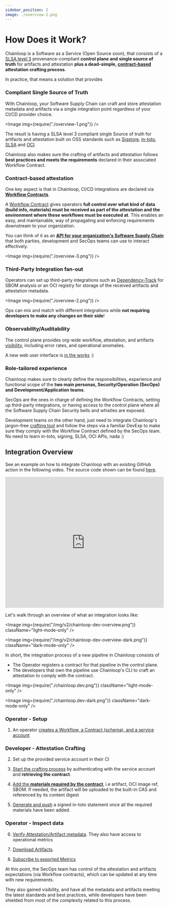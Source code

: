 ```yaml
---
sidebar_position: 2
image: ./overview-2.png
---
```



# How Does it Work?

Chainloop is a Software as a Service (Open Source soon), that consists of a [SLSA level 3](https://slsa.dev/spec/v0.1/requirements#summary-table) provenance-compliant **control plane and single source of truth** for artifacts and attestation **plus a dead-simple, [contract-based](/getting-started/workflow-definition#workflow-contracts) attestation crafting process**.

In practice, that means a solution that provides

### Compliant Single Source of Truth

With Chainloop, your Software Supply Chain can craft and store attestation metadata and artifacts via a single integration point regardless of your CI/CD provider choice.

<Image img={require("./overview-1.png")} />

The result is having a SLSA level 3 compliant single Source of truth for artifacts and attestation built on OSS standards such as [Sigstore](https://www.sigstore.dev/), [in-toto](https://in-toto.io/), [SLSA](https://slsa.dev) and [OCI](https://github.com/opencontainers/image-spec/blob/main/spec.md).

Chainloop also makes sure the crafting of artifacts and attestation follows **best practices and meets the requirements** declared in their associated Workflow Contract.

### Contract-based attestation

One key aspect is that in Chainloop, CI/CD integrations are declared via [**Workflow Contracts**](/getting-started/workflow-definition#workflow-contracts).

A [Workflow Contract](/reference/operator/contract) gives operators **full control over what kind of data (build info, materials) must be received as part of the attestation and the environment where these workflows must be executed at**. This enables an easy, and maintainable, way of propagating and enforcing requirements downstream to your organization.

You can think of it as an [**API for your organization's Software Supply Chain**](/reference/operator/contract) that both parties, development and SecOps teams can use to interact effectively.

<Image img={require("./overview-3.png")} />

### Third-Party Integration fan-out

Operators can set up third-party integrations such as [Dependency-Track](/guides/dependency-track) for SBOM analysis or an OCI registry for storage of the received artifacts and attestation metadata.

<Image img={require("./overview-2.png")} />

Ops can mix and match with different integrations while **not requiring developers to make any changes on their side**!

### Observability/Auditability

The control plane provides org-wide workflow, attestation, and artifacts [visibility](/getting-started/operator-view), including error rates, and operational anomalies.

A new web user interface is [in the works](https://github.com/chainloop-dev/frontend) :)

### Role-tailored experience

Chainloop makes sure to clearly define the responsibilities, experience and functional scope of the **two main personas, Security/Operation (SecOps) and Development/Application teams**.

SecOps are the ones in charge of defining the Workflow Contracts, setting up third-party integrations, or having access to the control plane where all the Software Supply Chain Security bells and whistles are exposed.

Development teams on the other hand, just need to integrate Chainloop's jargon-free [crafting tool](/getting-started/attestation-crafting) and follow the steps via a familiar DevExp to make sure they comply with the Workflow Contract defined by the SecOps team. No need to learn in-toto, signing, SLSA, OCI APIs, nada :)

## Integration Overview

See an example on how to integrate Chainloop with an existing GitHub action in the following video. The source code shown can be found [here](https://github.com/migmartri/simple-todo/tree/main/chainloop-demo).

<iframe
  width="100%"
  height="415"
  src="https://www.youtube.com/embed/iBTVpjNaE6M"
  title="YouTube video player"
  frameborder="0"
  allow="accelerometer; autoplay; clipboard-write; encrypted-media; gyroscope; picture-in-picture; web-share"
  allowfullscreen
></iframe>

Let's walk through an overview of what an integration looks like:

<Image
  img={require("/img/v2/chainloop-dev-overview.png")}
  className="light-mode-only"
/>

<Image
  img={require("/img/v2/chainloop-dev-overview-dark.png")}
  className="dark-mode-only"
/>

In short, the integration process of a new pipeline in Chainloop consists of

- The Operator registers a contract for that pipeline in the control plane.
- The developers that own the pipeline use Chainloop's CLI to craft an attestation to comply with the contract.

<Image img={require("./chainloop.dev.png")} className="light-mode-only" />

<Image img={require("./chainloop.dev-dark.png")} className="dark-mode-only" />

### Operator - Setup

1. An operator [creates a Workflow, a Contract (schema), and a service account](/getting-started/workflow-definition#workflow-and-contract-creation)

### Developer - Attestation Crafting

2. Set up the provided service account in their CI

3. [Start the crafting process](/getting-started/attestation-crafting#initialization) by authenticating with the service account and **retrieving the contract**.

4. [Add the **materials required by the contract**](/getting-started/attestation-crafting#adding-materials), i.e artifact, OCI image ref, SBOM. If needed, the artifact will be uploaded to the built-in CAS and referenced by its content digest

5. [Generate and push](/getting-started/attestation-crafting#encode-sign-and-push-attestation) a signed in-toto statement once all the required materials have been added.

### Operator - Inspect data

6. [Verify Attestation/Artifact metadata](/getting-started/operator-view). They also have access to operational metrics

7. [Download Artifacts](/getting-started/operator-view#artifacts-download).

8. [Subscribe to exported Metrics](/getting-started/operator-view#metrics-coming-soon)

At this point, the SecOps team has control of the attestation and artifacts expectations (via Workflow contracts), which can be updated at any time with new requirements.

They also gained visibility, and have all the metadata and artifacts meeting the latest standards and best practices, while developers have been shielded from most of the complexity related to this process.

<MailingListForm />

